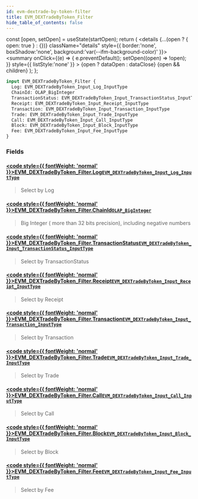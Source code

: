 ```yaml
---
id: evm-dextrade-by-token-filter
title: EVM_DEXTradeByToken_Filter
hide_table_of_contents: false
---
```







  const [open, setOpen] = useState(startOpen);
  return (
    <details {...(open ? { open: true } : {})} className="details" style={{ border:'none', boxShadow:'none', background:'var(--ifm-background-color)' }}>
      <summary
        onClick={(e) => {
          e.preventDefault();
          setOpen((open) => !open);
        }}
        style={{ listStyle:'none' }}
      >
      {open ? dataOpen : dataClose}
      </summary>
      {open && children}
    </details>
  );
};











```graphql
input EVM_DEXTradeByToken_Filter {
  Log: EVM_DEXTradeByToken_Input_Log_InputType
  ChainId: OLAP_BigInteger
  TransactionStatus: EVM_DEXTradeByToken_Input_TransactionStatus_InputType
  Receipt: EVM_DEXTradeByToken_Input_Receipt_InputType
  Transaction: EVM_DEXTradeByToken_Input_Transaction_InputType
  Trade: EVM_DEXTradeByToken_Input_Trade_InputType
  Call: EVM_DEXTradeByToken_Input_Call_InputType
  Block: EVM_DEXTradeByToken_Input_Block_InputType
  Fee: EVM_DEXTradeByToken_Input_Fee_InputType
}
```




### Fields

#### [<code style={{ fontWeight: 'normal' }}>EVM_DEXTradeByToken_Filter.<b>Log</b></code>](#)<Bullet />[`EVM_DEXTradeByToken_Input_Log_InputType`](/docs/graphql-reference/inputs/evm-dextrade-by-token-input-log-input-type) <Badge class="badge badge--secondary" text="input"/> 
> 
> 
> Select by Log
> 

#### [<code style={{ fontWeight: 'normal' }}>EVM_DEXTradeByToken_Filter.<b>ChainId</b></code>](#)<Bullet />[`OLAP_BigInteger`](/docs/graphql-reference/inputs/olap-big-integer) <Badge class="badge badge--secondary" text="input"/> 
> 
> 
> Big Integer ( more than 32 bits precision), including negative numbers
> 

#### [<code style={{ fontWeight: 'normal' }}>EVM_DEXTradeByToken_Filter.<b>TransactionStatus</b></code>](#)<Bullet />[`EVM_DEXTradeByToken_Input_TransactionStatus_InputType`](/docs/graphql-reference/inputs/evm-dextrade-by-token-input-transaction-status-input-type) <Badge class="badge badge--secondary" text="input"/> 
> 
> 
> Select by TransactionStatus
> 

#### [<code style={{ fontWeight: 'normal' }}>EVM_DEXTradeByToken_Filter.<b>Receipt</b></code>](#)<Bullet />[`EVM_DEXTradeByToken_Input_Receipt_InputType`](/docs/graphql-reference/inputs/evm-dextrade-by-token-input-receipt-input-type) <Badge class="badge badge--secondary" text="input"/> 
> 
> 
> Select by Receipt
> 

#### [<code style={{ fontWeight: 'normal' }}>EVM_DEXTradeByToken_Filter.<b>Transaction</b></code>](#)<Bullet />[`EVM_DEXTradeByToken_Input_Transaction_InputType`](/docs/graphql-reference/inputs/evm-dextrade-by-token-input-transaction-input-type) <Badge class="badge badge--secondary" text="input"/> 
> 
> 
> Select by Transaction
> 

#### [<code style={{ fontWeight: 'normal' }}>EVM_DEXTradeByToken_Filter.<b>Trade</b></code>](#)<Bullet />[`EVM_DEXTradeByToken_Input_Trade_InputType`](/docs/graphql-reference/inputs/evm-dextrade-by-token-input-trade-input-type) <Badge class="badge badge--secondary" text="input"/> 
> 
> 
> Select by Trade
> 

#### [<code style={{ fontWeight: 'normal' }}>EVM_DEXTradeByToken_Filter.<b>Call</b></code>](#)<Bullet />[`EVM_DEXTradeByToken_Input_Call_InputType`](/docs/graphql-reference/inputs/evm-dextrade-by-token-input-call-input-type) <Badge class="badge badge--secondary" text="input"/> 
> 
> 
> Select by Call
> 

#### [<code style={{ fontWeight: 'normal' }}>EVM_DEXTradeByToken_Filter.<b>Block</b></code>](#)<Bullet />[`EVM_DEXTradeByToken_Input_Block_InputType`](/docs/graphql-reference/inputs/evm-dextrade-by-token-input-block-input-type) <Badge class="badge badge--secondary" text="input"/> 
> 
> 
> Select by Block
> 

#### [<code style={{ fontWeight: 'normal' }}>EVM_DEXTradeByToken_Filter.<b>Fee</b></code>](#)<Bullet />[`EVM_DEXTradeByToken_Input_Fee_InputType`](/docs/graphql-reference/inputs/evm-dextrade-by-token-input-fee-input-type) <Badge class="badge badge--secondary" text="input"/> 
> 
> 
> Select by Fee
> 



